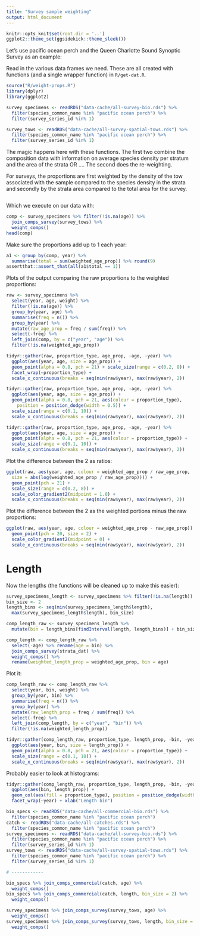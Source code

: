 ```yaml
---
title: "Survey sample weighting"
output: html_document
---
```


```r
knitr::opts_knit$set(root.dir = '..')
ggplot2::theme_set(ggsidekick::theme_sleek())
```

Let's use pacific ocean perch and the Queen Charlotte Sound Synoptic Survey as an example:

Read in the various data frames we need. These are all created with functions (and a single wrapper function) in `R/get-dat.R`.

```r
source("R/weight-props.R")
library(dplyr)
library(ggplot2)

survey_specimens <- readRDS("data-cache/all-survey-bio.rds") %>%
  filter(species_common_name %in% "pacific ocean perch") %>%
  filter(survey_series_id %in% 1)

survey_tows <- readRDS("data-cache/all-survey-spatial-tows.rds") %>%
  filter(species_common_name %in% "pacific ocean perch") %>%
  filter(survey_series_id %in% 1)
```

The magic happens here with these functions. The first two combine the composition data with information on average species density per stratum and the area of the strata OR .... The second does the re-weighting.

For surveys, the proportions are first weighted by the density of the tow associated with the sample compared to the species density in the strata and secondly by the strata area compared to the total area for the survey.

```r
```

Which we execute on our data with:

```r
comp <- survey_specimens %>% filter(!is.na(age)) %>%
  join_comps_survey(survey_tows) %>%
  weight_comps()
head(comp)
```

Make sure the proportions add up to 1 each year:

```r
a1 <- group_by(comp, year) %>%
  summarise(total = sum(weighted_age_prop)) %>% round(9)
assertthat::assert_that(all(a1$total == 1))
```

Plots of the output comparing the raw proportions to the weighted proportions:

```r
raw <- survey_specimens %>%
  select(year, age, weight) %>%
  filter(!is.na(age)) %>%
  group_by(year, age) %>%
  summarise(freq = n()) %>%
  group_by(year) %>%
  mutate(raw_age_prop = freq / sum(freq)) %>%
  select(-freq) %>%
  left_join(comp, by = c("year", "age")) %>%
  filter(!is.na(weighted_age_prop))

tidyr::gather(raw, proportion_type, age_prop, -age, -year) %>%
  ggplot(aes(year, age, size = age_prop)) +
  geom_point(alpha = 0.8, pch = 21) + scale_size(range = c(0.2, 8)) +
  facet_wrap(~proportion_type) +
  scale_x_continuous(breaks = seq(min(raw$year), max(raw$year), 2))

tidyr::gather(raw, proportion_type, age_prop, -age, -year) %>%
  ggplot(aes(year, age, size = age_prop)) +
  geom_point(alpha = 0.8, pch = 21, aes(colour = proportion_type),
    position = position_dodge(width = 0.5)) +
  scale_size(range = c(0.1, 10)) +
  scale_x_continuous(breaks = seq(min(raw$year), max(raw$year), 2))

tidyr::gather(raw, proportion_type, age_prop, -age, -year) %>%
  ggplot(aes(year, age, size = age_prop)) +
  geom_point(alpha = 0.8, pch = 21, aes(colour = proportion_type)) +
  scale_size(range = c(0.1, 10)) +
  scale_x_continuous(breaks = seq(min(raw$year), max(raw$year), 2))
```

Plot the difference between the 2 as ratios:

```r
ggplot(raw, aes(year, age, colour = weighted_age_prop / raw_age_prop,
  size = abs(log(weighted_age_prop / raw_age_prop)))) +
  geom_point(pch = 21) +
  scale_size(range = c(0.2, 8)) +
  scale_color_gradient2(midpoint = 1.0) +
  scale_x_continuous(breaks = seq(min(raw$year), max(raw$year), 2))
```

Plot the difference between the 2 as the weighted portions minus the raw proportions:

```r
ggplot(raw, aes(year, age, colour = weighted_age_prop - raw_age_prop)) +
  geom_point(pch = 20, size = 2) +
  scale_color_gradient2(midpoint = 0) +
  scale_x_continuous(breaks = seq(min(raw$year), max(raw$year), 2))
```

# Length

Now the lengths (the functions will be cleaned up to make this easier):

```r
survey_specimens_length <- survey_specimens %>% filter(!is.na(length))
bin_size <- 2
length_bins <- seq(min(survey_specimens_length$length),
  max(survey_specimens_length$length), bin_size)

comp_length_raw <- survey_specimens_length %>%
  mutate(bin = length_bins[findInterval(length, length_bins)] + bin_size / 2)

comp_length <- comp_length_raw %>%
  select(-age) %>% rename(age = bin) %>%
  join_comps_survey(strata_dat) %>%
  weight_comps() %>%
  rename(weighted_length_prop = weighted_age_prop, bin = age)
```

Plot it:

```r
comp_length_raw <- comp_length_raw %>%
  select(year, bin, weight) %>%
  group_by(year, bin) %>%
  summarise(freq = n()) %>%
  group_by(year) %>%
  mutate(raw_length_prop = freq / sum(freq)) %>%
  select(-freq) %>%
  left_join(comp_length, by = c("year", "bin")) %>%
  filter(!is.na(weighted_length_prop))

tidyr::gather(comp_length_raw, proportion_type, length_prop, -bin, -year) %>%
  ggplot(aes(year, bin, size = length_prop)) +
  geom_point(alpha = 0.8, pch = 21, aes(colour = proportion_type)) +
  scale_size(range = c(0.1, 10)) +
  scale_x_continuous(breaks = seq(min(raw$year), max(raw$year), 2))
```

Probably easier to look at histograms:

```r
tidyr::gather(comp_length_raw, proportion_type, length_prop, -bin, -year) %>%
  ggplot(aes(bin, length_prop)) +
  geom_col(aes(fill = proportion_type), position = position_dodge(width = 1.9)) +
  facet_wrap(~year) + xlab("Length bin")
```


```r
bio_specs <- readRDS("data-cache/all-commercial-bio.rds") %>%
  filter(species_common_name %in% "pacific ocean perch")
catch <- readRDS("data-cache/all-catches.rds") %>%
  filter(species_common_name %in% "pacific ocean perch")
survey_specimens <- readRDS("data-cache/all-survey-bio.rds") %>%
  filter(species_common_name %in% "pacific ocean perch") %>%
  filter(survey_series_id %in% 1)
survey_tows <- readRDS("data-cache/all-survey-spatial-tows.rds") %>%
  filter(species_common_name %in% "pacific ocean perch") %>%
  filter(survey_series_id %in% 1)

# ------------

bio_specs %>% join_comps_commercial(catch, age) %>%
  weight_comps()
bio_specs %>% join_comps_commercial(catch, length, bin_size = 2) %>%
  weight_comps()

survey_specimens %>% join_comps_survey(survey_tows, age) %>%
  weight_comps()
survey_specimens %>% join_comps_survey(survey_tows, length, bin_size = 2) %>%
  weight_comps()

```

